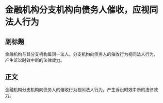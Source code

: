 # 金融机构分支机构向债务人催收，应视同法人行为
## 副标题
金融机构与其分支机构属同一法人，分支机构向债务人的催收行为视同法人行为，产生诉讼时效中断的法律效力。
## 正文
金融机构分支机构向债务人的催收行为视同法人行为，产生诉讼时效中断的法律效力。